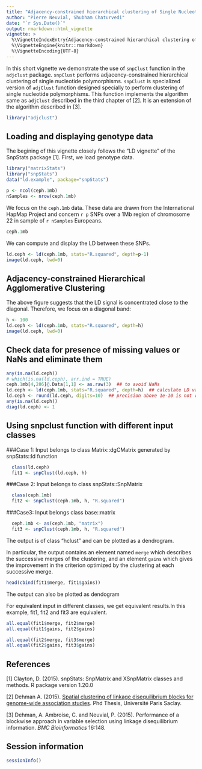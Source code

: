 ```yaml
---
title: "Adjacency-constrained hierarchical clustering of Single Nucleotide Polymorphisms"
author: "Pierre Neuvial, Shubham Chaturvedi"
date: "`r Sys.Date()`"
output: rmarkdown::html_vignette
vignette: >
  %\VignetteIndexEntry{Adjacency-constrained hierarchical clustering of Single Nucleotide Polymorphisms}
  %\VignetteEngine{knitr::rmarkdown}
  %\VignetteEncoding{UTF-8}
---
```


In this short vignette we demonstrate the use of `snpClust` function in the `adjclust` package. `snpClust` performs adjacency-constrained hierarchical clustering of single nucleotide polymorphisms. `snpClust` is specialized version of `adjClust` function designed specially to perform clustering of single nucleotide polymorphisms. This function implements the algorithm same as `adjClust` described in the third chapter of [2]. It is an extension of the algorithm described in [3].  


```r
library("adjclust")
```

## Loading and displaying genotype data

The begining of this vignette closely follows the "LD vignette" of the SnpStats package [1]. First, we load genotype data.

```r
library("matrixStats")
library("snpStats")
data("ld.example", package="snpStats")
```

```r
p <- ncol(ceph.1mb)
nSamples <- nrow(ceph.1mb)
```

We focus on the `ceph.1mb` data. These data are drawn from the International HapMap Project and concern `r p` SNPs over a 1Mb region of chromosome 22 in sample of `r nSamples` Europeans.

```r
ceph.1mb
```

We can compute and display the LD between these SNPs.

```r
ld.ceph <- ld(ceph.1mb, stats="R.squared", depth=p-1)
image(ld.ceph, lwd=0)
```

## Adjacency-constrained Hierarchical Agglomerative Clustering

The above figure suggests that the LD signal is concentrated close to the diagonal. Therefore, we focus on a diagonal band:

```r
h <- 100
ld.ceph <- ld(ceph.1mb, stats="R.squared", depth=h)
image(ld.ceph, lwd=0)
```

## Check data for presence of missing values or NaNs and eliminate them

```r
any(is.na(ld.ceph))
# which(is.na(ld.ceph), arr.ind = TRUE)
ceph.1mb[4,286]@.Data[1,1] <- as.raw(3)  ## to avoid NaNs
ld.ceph <- ld(ceph.1mb, stats="R.squared", depth=h)  ## calculate LD values again after NaN correction
ld.ceph <- round(ld.ceph, digits=10)  ## precision above 1e-10 is not required for this example
any(is.na(ld.ceph))
diag(ld.ceph) <- 1
```

## Using snpclust function with different input classes

###Case 1: Input belongs to class Matrix::dgCMatrix generated by snpStats::ld function
```r
  class(ld.ceph)
  fit1 <- snpClust(ld.ceph, h)
```

###Case 2: Input belongs to class snpStats::SnpMatrix

```r
  class(ceph.1mb)
  fit2 <- snpClust(ceph.1mb, h, "R.squared")  
```

###Case3: Input belongs class base::matrix

```r
  ceph.1mb <- as(ceph.1mb, "matrix")
  fit3 <- snpClust(ceph.1mb, h, "R.squared")  
```
  
The output is of class "hclust" and can be plotted as a dendrogram.


In particular, the output contains an element named `merge` which describes the successive merges of the clustering, and an element `gains` which gives the improvement in the criterion optimized by the clustering at each successive merge.

```r
head(cbind(fit1$merge, fit1$gains))
```

The output can also be plotted as dendogram

For equivalent input in different classes, we get equivalent results.In this example, fit1, fit2 and fit3 are equivalent.

```r
all.equal(fit1$merge, fit2$merge)
all.equal(fit1$gains, fit2$gains)

all.equal(fit2$merge, fit3$merge)
all.equal(fit2$gains, fit3$gains)
```

## References

[1] Clayton, D. (2015). snpStats: SnpMatrix and XSnpMatrix classes and methods. R package version 1.20.0

[2] Dehman A. (2015). [Spatial clustering of linkage disequilibrium blocks for genome-wide association studies](https://tel.archives-ouvertes.fr/tel-01288568/). Phd Thesis, Université Paris Saclay.

[3] Dehman, A. Ambroise, C. and Neuvial, P. (2015). Performance of a blockwise approach in variable selection using linkage disequilibrium information. *BMC Bioinformatics* 16:148.

## Session information

```r
sessionInfo()
```
